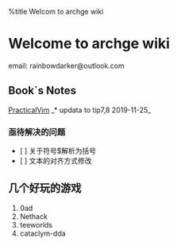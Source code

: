 %title Welcom to archge wiki

= Welcome to archge wiki =
email: rainbowdarker@outlook.com


== Book`s Notes ==
[[PracticalVim]] _* updata to tip7,8 2019-11-25_

=== 亟待解决的问题 ===
* [ ] 关于符号$解析为括号 
* [ ] 文本的对齐方式修改


== 几个好玩的游戏 ==
# 0ad 
# Nethack
# teeworlds
# cataclym-dda
